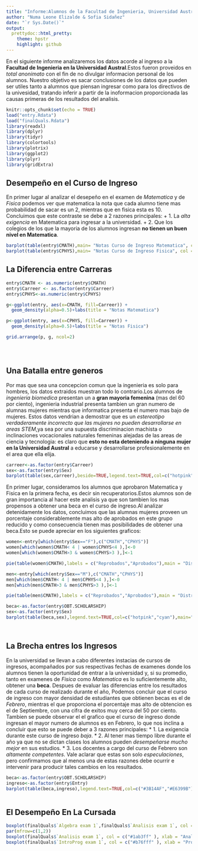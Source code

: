 ```yaml
---
title: "Informe:Alumnos de la Facultad de Ingenieria, Universidad Austral"
author: "Numa Leone Elizalde & Sofia Sidañez"
date: "`r Sys.Date()`"
output:
  prettydoc::html_pretty:
    theme: hpstr
    highlight: github
---
```

En el siguiente informe analizaremos los datos acorde al ingreso a la **Facultad de Ingenieria en la Universidad Austral**.Estos fueron proveidos en *total anonimato* con el fin de no divulgar informacion personal de los alumnos.
Nuestro objetivo es sacar conclusiones de los datos que pueden ser utiles tanto a alumnos que piensan ingresar como para los directivos de la univesidad, tratando inferir a partir de la inoformacion proporcionada las causas primeras de los resultados del analisis.

```r
knitr::opts_chunk$set(echo = TRUE)
load("entry.Rdata")
load("finalQuals.Rdata")
library(readxl)
library(dplyr)
library(tidyr)
library(colortools)
library(plotrix)
library(ggplot2)
library(plyr)
library(gridExtra)
```

## Desempeño en el Curso de Ingreso
En primer lugar al analizar el desepeño en el examen de *Matematica* y de *Fisica* podemos ver que matematica la nota que cada alumno tiene mas probabilidad de sacar es un 2, mientras que en fisica esta es 10.
Concluimos que este contraste se debe a 2 razones principales:
+ 1. La *alta exigencia* en Matematica para ingresar a la universidad.
+ 2. Que los colegios de los que la mayoria de los alumnos ingresan **no tienen un buen nivel en Matematica**.


```r

barplot(table(entry$CMATH),main= "Notas Curso de Ingreso Matematica", col = rainbow(12))
barplot(table(entry$CPHYS),main= "Notas Curso de Ingreso Fisica", col = rainbow(12))
```

## La Diferencia entre Carreras

```r
entry$CMATH <- as.numeric(entry$CMATH)
entry$Carreer <- as.factor(entry$Carreer)
entry$CPHYS<-as.numeric(entry$CPHYS)

g<-ggplot(entry, aes(x=CMATH, fill=Carreer)) +
  geom_density(alpha=0.5)+labs(title = "Notas Matematica")

p<-ggplot(entry, aes(x=CPHYS, fill=Carreer)) +
  geom_density(alpha=0.5)+labs(title = "Notas Fisica")

grid.arrange(p, g, ncol=2)





```

## Una Batalla entre generos

Por mas que sea una concepcion comun que la ingenieria es solo para hombres, los datos extraidos muestran todo lo contrario.Los alumnos de *ingenieria biomedica* presentan un a **gran mayoria femenina** (mas del 60 por ciento), ingenieria industrial presenta tambien un gran numero de alumnas mujeres mientras que informatica presenta el numero mas bajo de mujeres.
Estos datos vendrian a demostrar que es un *estereotipo verdaderamente incorrecto que las mujeres no pueden desarrollarse en areas STEM*,ya sea por una supuesta discriminacion machista o inclinaciones vocacionales naturales femeninas alejadas de las areas de ciencia y tecnologia: es claro que **esto no esta deteniendo a ninguna mujer en la Universidad Austral** a  educarse y desarrollarse profesionalemente en el area que ella elija.

```r
carreer<-as.factor(entry$Carreer)
sex<-as.factor(entry$Sex)
barplot(table(sex,carreer),beside=TRUE,legend.text=TRUE,col=c("hotpink","cyan"),main="Proporcion De Mujeres y Hombres Por Carrera")

```




En primer lugar, consideramos los alumnos que aprobaron Matematica y Fisica en la primera fecha, es decir sin recuperatorios.Estos alumnos son de gran importancia al hacer este analisis ya que son tambien los mas propensos a obtener una beca en el curso de ingreso.Al analizar detenidamente los datos, concluimos que las alumnas mujeres proveen un porcentaje considerablemente mas alto de aprobados en este grupo reducido y como consecuencia tienen mas posibilidades de obtener una beca.Esto se puede apreciar en los siguientes graficos:

```r
women<-entry[which(entry$Sex=="F"),c("CMATH","CPHYS")]
women[which(women$CMATH< 4 | women$CPHYS<4 ),]<-0
women[which(women$CMATH>3 & women$CPHYS>3 ),]<-1

pie(table(women$CMATH),labels = c("Reprobados","Aprobados"),main = "Distribucion de aprobados mujeres",col = c("magenta","hotpink"))

men<-entry[which(entry$Sex=="M"),c("CMATH","CPHYS")]
men[which(men$CMATH< 4 | men$CPHYS<4 ),]<-0
men[which(men$CMATH>3 & men$CPHYS>3 ),]<-1

pie(table(men$CMATH),labels = c("Reprobados","Aprobados"),main = "Distribucion de aprobados hombres",col = c("cyan","blue"))

beca<-as.factor(entry$OBT.SCHOLARSHIP)
sex<-as.factor(entry$Sex)
barplot(table(beca,sex),legend.text=TRUE,col=c("hotpink","cyan"),main="Proporcion De Mujeres y Hombres y si tienen Beca")




```



##  La Brecha entres los Ingresos

En la universidad se llevan a cabo diferentes instacias de cursos de ingresos, acompañados por sus respectivas fechas de examenes donde los alumnos tienen la oportunidad de entrar a la universidad y, si su promedio, tanto en examenes de *Fisica* como *Matematica* es lo suficientemente alto, obtener una **beca**.
Despues de evaluar las diferencias entre los resultados de cada curso de realizado durante el año, Podemos concluir que el curso de ingreso con mayor densidad de estudiantes que obtienen becas es el de *Febrero*, mientras el que proporciona el porcentaje mas alto de obtencion es el de Septiembre, con una cifra de exitos muy cerca del 50 por ciento.
Tambien se puede observar el el grafico que el curso de ingreso donde ingresan el mayor numero de alumnos es en Febrero, lo que nos inclina a concluir que esto se puede deber a 3 razones principales:
* 1. La exigencia durante este curso de ingreso *baja*.
* 2. Al tener mas tiempo libre durante el año ya que no se dictan clases los alumnos pueden *desempeñarse mucho mejor* en sus estudios.
* 3. Los docentes a cargo del curso de Febrero son *altamente competentes*.
Vale aclarar que estas son solo *especulaciones*, pero confirmamos que al menos una de estas razones debe ocurrir e intervenir para producir tales cambios en los resultados.

```r

beca<-as.factor(entry$OBT.SCHOLARSHIP)
ingreso<-as.factor(entry$Entry)
barplot(table(beca,ingreso),legend.text=TRUE,col=c("#3B14AF","#E6399B"),ylab="Cantidad de Alumnos",xlab="Ingreso",main="Beca Por Curso De Ingreso")



```

## El Desempeño En La Cursada
```r


boxplot(finalQuals$`Algebra exam 1`,finalQuals$`Analisis exam 1`, col = c("#55ff55" ,"#aaff55" ), xlab = "Algebra 1", ylab = "Notas", main = "Parcial 1                               Parcial 2")
par(mfrow=c(1,2))
boxplot(finalQuals$`Analisis exam 1`, col = c("#1ab3ff" ), xlab = "Analisis 1", ylab = "Notas", main = "Parcial 1")
boxplot(finalQuals$`IntroProg exam 1`, col = c("#b76fff" ), xlab = "Prog. 1", ylab = "Notas", main = "Promedio Notas Prog. 1")



```
